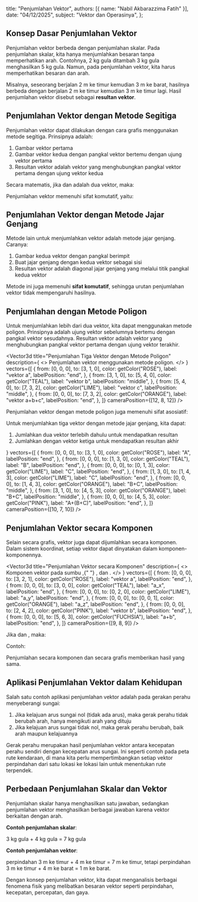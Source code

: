 
  title: "Penjumlahan Vektor",
  authors: [{ name: "Nabil Akbarazzima Fatih" }],
  date: "04/12/2025",
  subject: "Vektor dan Operasinya",
};

## Konsep Dasar Penjumlahan Vektor

Penjumlahan vektor berbeda dengan penjumlahan skalar. Pada penjumlahan skalar, kita hanya menjumlahkan besaran tanpa memperhatikan arah. Contohnya, 2 kg gula ditambah 3 kg gula menghasilkan 5 kg gula. Namun, pada penjumlahan vektor, kita harus memperhatikan besaran dan arah.

Misalnya, seseorang berjalan 2 m ke timur kemudian 3 m ke barat, hasilnya berbeda dengan berjalan 2 m ke timur kemudian 3 m ke timur lagi. Hasil penjumlahan vektor disebut sebagai **resultan vektor**.

## Penjumlahan Vektor dengan Metode Segitiga

Penjumlahan vektor dapat dilakukan dengan cara grafis menggunakan metode segitiga. Prinsipnya adalah:

1. Gambar vektor pertama <InlineMath math="\vec{a}" />
2. Gambar vektor kedua <InlineMath math="\vec{b}" /> dengan pangkal vektor bertemu dengan ujung vektor pertama
3. Resultan vektor adalah vektor yang menghubungkan pangkal vektor pertama dengan ujung vektor kedua

<div className="mt-4">
  <Vector3d
    title="Penjumlahan Vektor dengan Metode Segitiga"
    description="Metode segitiga untuk menjumlahkan vektor a dan vektor b."
    vectors={[
      {
        from: [0, 0, 0],
        to: [4, 1, 0],
        color: getColor("ROSE"),
        label: "vektor a",
        labelPosition: "end",
      },
      {
        from: [4, 1, 0],
        to: [6, 4, 0],
        color: getColor("TEAL"),
        label: "vektor b",
        labelPosition: "middle",
      },
      {
        from: [0, 0, 0],
        to: [6, 4, 0],
        color: getColor("LIME"),
        label: "vektor a+b",
        labelPosition: "end",
      },
    ]}
  />
</div>

Secara matematis, jika <InlineMath math="\overrightarrow{AB}" /> dan <InlineMath math="\overrightarrow{BC}" /> adalah dua vektor, maka:

<BlockMath math="\overrightarrow{AB} + \overrightarrow{BC} = \overrightarrow{AC} = \vec{a} + \vec{b}" />

Penjumlahan vektor memenuhi sifat komutatif, yaitu:

<BlockMath math="\vec{a} + \vec{b} = \vec{b} + \vec{a}" />

## Penjumlahan Vektor dengan Metode Jajar Genjang

Metode lain untuk menjumlahkan vektor adalah metode jajar genjang. Caranya:

1. Gambar kedua vektor dengan pangkal berimpit
2. Buat jajar genjang dengan kedua vektor sebagai sisi
3. Resultan vektor adalah diagonal jajar genjang yang melalui titik pangkal kedua vektor

<div className="mt-4">
  <Vector3d
    title="Penjumlahan Vektor dengan Metode Jajar Genjang"
    description="Metode jajar genjang untuk menjumlahkan vektor a dan vektor b."
    vectors={[
      {
        from: [0, 0, 0],
        to: [5, 1, 0],
        color: getColor("ROSE"),
        label: "vektor a",
        labelPosition: "end",
      },
      {
        from: [0, 0, 0],
        to: [2, 5, 0],
        color: getColor("TEAL"),
        label: "vektor b",
        labelPosition: "middle",
      },
      {
        from: [5, 1, 0],
        to: [7, 6, 0],
        color: getColor("TEAL"),
        label: "vektor b",
        labelPosition: "middle",
      },
      {
        from: [2, 5, 0],
        to: [7, 6, 0],
        color: getColor("ROSE"),
        label: "vektor a",
        labelPosition: "start",
      },
      {
        from: [0, 0, 0],
        to: [7, 6, 0],
        color: getColor("LIME"),
        label: "a+b = b+a",
        labelPosition: "end",
      },
    ]}
    cameraPosition={[12, 8, 12]}
  />
</div>

Metode ini juga memenuhi **sifat komutatif**, sehingga urutan penjumlahan vektor tidak mempengaruhi hasilnya.

## Penjumlahan dengan Metode Poligon

Untuk menjumlahkan lebih dari dua vektor, kita dapat menggunakan metode poligon. Prinsipnya adalah ujung vektor sebelumnya bertemu dengan pangkal vektor sesudahnya. Resultan vektor adalah vektor yang menghubungkan pangkal vektor pertama dengan ujung vektor terakhir.

<Vector3d
  title="Penjumlahan Tiga Vektor dengan Metode Poligon"
  description={
    <>
      Penjumlahan vektor <InlineMath math="a + b + c" /> menggunakan metode
      poligon.
    </>
  }
  vectors={[
    {
      from: [0, 0, 0],
      to: [3, 1, 0],
      color: getColor("ROSE"),
      label: "vektor a",
      labelPosition: "end",
    },
    {
      from: [3, 1, 0],
      to: [5, 4, 0],
      color: getColor("TEAL"),
      label: "vektor b",
      labelPosition: "middle",
    },
    {
      from: [5, 4, 0],
      to: [7, 3, 2],
      color: getColor("LIME"),
      label: "vektor c",
      labelPosition: "middle",
    },
    {
      from: [0, 0, 0],
      to: [7, 3, 2],
      color: getColor("ORANGE"),
      label: "vektor a+b+c",
      labelPosition: "end",
    },
  ]}
  cameraPosition={[12, 8, 12]}
/>

Penjumlahan vektor dengan metode poligon juga memenuhi sifat asosiatif:

<BlockMath math="\vec{A} + (\vec{B} + \vec{C}) = (\vec{A} + \vec{B}) + \vec{C}" />

Untuk menjumlahkan tiga vektor dengan metode jajar genjang, kita dapat:

1. Jumlahkan dua vektor terlebih dahulu untuk mendapatkan resultan <InlineMath math="R_1" />
2. Jumlahkan <InlineMath math="R_1" /> dengan vektor ketiga untuk mendapatkan resultan akhir <InlineMath math="R_2" />

<div className="mt-4">
  <Vector3d
    title="Sifat Asosiatif Penjumlahan Vektor"
    description={
      <>
        <InlineMath math="A + (B + C) = (A + B) + C" />
      </>
    }
    vectors={[
      {
        from: [0, 0, 0],
        to: [3, 1, 0],
        color: getColor("ROSE"),
        label: "A",
        labelPosition: "end",
      },
      {
        from: [0, 0, 0],
        to: [1, 3, 0],
        color: getColor("TEAL"),
        label: "B",
        labelPosition: "end",
      },
      {
        from: [0, 0, 0],
        to: [0, 1, 3],
        color: getColor("LIME"),
        label: "C",
        labelPosition: "end",
      },
      {
        from: [1, 3, 0],
        to: [1, 4, 3],
        color: getColor("LIME"),
        label: "C",
        labelPosition: "end",
      },
      {
        from: [0, 0, 0],
        to: [1, 4, 3],
        color: getColor("ORANGE"),
        label: "B+C",
        labelPosition: "middle",
      },
      {
        from: [3, 1, 0],
        to: [4, 5, 3],
        color: getColor("ORANGE"),
        label: "B+C",
        labelPosition: "middle",
      },
      {
        from: [0, 0, 0],
        to: [4, 5, 3],
        color: getColor("PINK"),
        label: "A+(B+C)",
        labelPosition: "end",
      },
    ]}
    cameraPosition={[10, 7, 10]}
  />
</div>

## Penjumlahan Vektor secara Komponen

Selain secara grafis, vektor juga dapat dijumlahkan secara komponen. Dalam sistem koordinat, setiap vektor dapat dinyatakan dalam komponen-komponennya.

<Vector3d
  title="Penjumlahan Vektor secara Komponen"
  description={
    <>
      Komponen vektor pada sumbu <InlineMath math="x" />,{" "}
      <InlineMath math="y" />, dan <InlineMath math="z" />.
    </>
  }
  vectors={[
    {
      from: [0, 0, 0],
      to: [3, 2, 1],
      color: getColor("ROSE"),
      label: "vektor a",
      labelPosition: "end",
    },
    {
      from: [0, 0, 0],
      to: [3, 0, 0],
      color: getColor("TEAL"),
      label: "a_x",
      labelPosition: "end",
    },
    {
      from: [0, 0, 0],
      to: [0, 2, 0],
      color: getColor("LIME"),
      label: "a_y",
      labelPosition: "end",
    },
    {
      from: [0, 0, 0],
      to: [0, 0, 1],
      color: getColor("ORANGE"),
      label: "a_z",
      labelPosition: "end",
    },
    {
      from: [0, 0, 0],
      to: [2, 4, 2],
      color: getColor("PINK"),
      label: "vektor b",
      labelPosition: "end",
    },
    {
      from: [0, 0, 0],
      to: [5, 6, 3],
      color: getColor("FUCHSIA"),
      label: "a+b",
      labelPosition: "end",
    },
  ]}
  cameraPosition={[9, 8, 9]}
/>

Jika <InlineMath math="\vec{a} = (a_x, a_y)" /> dan <InlineMath math="\vec{b} = (b_x, b_y)" />, maka:

<BlockMath math="\vec{a} + \vec{b} = (a_x + b_x, a_y + b_y)" />

Contoh:

<BlockMath math="\vec{AC} + \vec{AB} = (-3, 3) + (4, 2) = (1, 5)" />

Penjumlahan secara komponen dan secara grafis memberikan hasil yang sama.

## Aplikasi Penjumlahan Vektor dalam Kehidupan

Salah satu contoh aplikasi penjumlahan vektor adalah pada gerakan perahu menyeberangi sungai:

1. Jika kelajuan arus sungai nol (tidak ada arus), maka gerak perahu tidak berubah arah, hanya mengikuti arah yang dituju
2. Jika kelajuan arus sungai tidak nol, maka gerak perahu berubah, baik arah maupun kelajuannya

<div className="mt-4">
  <Vector3d
    title="Aplikasi Penjumlahan Vektor: Perahu Menyeberangi Sungai"
    description="Resultan dari vektor kecepatan perahu dan vektor arus sungai."
    vectors={[
      {
        from: [0, 0, 0],
        to: [0, 4, 0],
        color: getColor("TEAL"),
        label: "kecepatan perahu",
        labelPosition: "middle",
      },
      {
        from: [0, 0, 0],
        to: [3, 0, 0],
        color: getColor("LIME"),
        label: "arus sungai",
        labelPosition: "end",
      },
      {
        from: [0, 0, 0],
        to: [3, 4, 0],
        color: getColor("ROSE"),
        label: "gerak resultan",
        labelPosition: "end",
      },
    ]}
    cameraPosition={[8, 6, 8]}
  />
</div>

Gerak perahu merupakan hasil penjumlahan vektor antara kecepatan perahu sendiri dengan kecepatan arus sungai. Ini seperti contoh pada peta rute kendaraan, di mana kita perlu mempertimbangkan setiap vektor perpindahan dari satu lokasi ke lokasi lain untuk menentukan rute terpendek.

## Perbedaan Penjumlahan Skalar dan Vektor

Penjumlahan skalar hanya menghasilkan satu jawaban, sedangkan penjumlahan vektor menghasilkan berbagai jawaban karena vektor berkaitan dengan arah.

**Contoh penjumlahan skalar**:

3 kg gula + 4 kg gula = 7 kg gula

**Contoh penjumlahan vektor**:

perpindahan 3 m ke timur + 4 m ke timur = 7 m ke timur, tetapi perpindahan 3 m ke timur + 4 m ke barat = 1 m ke barat.

Dengan konsep penjumlahan vektor, kita dapat menganalisis berbagai fenomena fisik yang melibatkan besaran vektor seperti perpindahan, kecepatan, percepatan, dan gaya.

